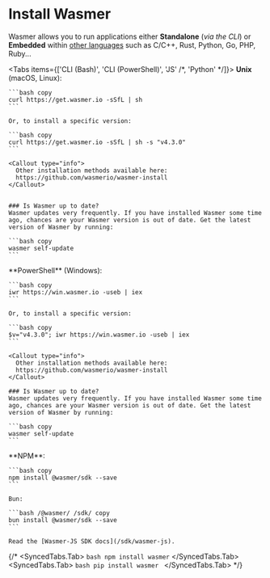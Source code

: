 # Install Wasmer


Wasmer allows you to run applications either **Standalone** (_via the CLI_) or **Embedded** within [other languages](./#sdks) such as C/C++, Rust, Python, Go, PHP, Ruby...

<Tabs items={['CLI (Bash)', 'CLI (PowerShell)', 'JS' /*, 'Python' */]}>
  <Tab>
    **Unix** (macOS, Linux):

    ```bash copy
    curl https://get.wasmer.io -sSfL | sh
    ```

    Or, to install a specific version:

    ```bash copy 
    curl https://get.wasmer.io -sSfL | sh -s "v4.3.0"
    ```

    <Callout type="info">
      Other installation methods available here:
      https://github.com/wasmerio/wasmer-install
    </Callout>


    ### Is Wasmer up to date?
    Wasmer updates very frequently. If you have installed Wasmer some time ago, chances are your Wasmer version is out of date. Get the latest version of Wasmer by running:

    ```bash copy
    wasmer self-update
    ```


  </Tab>

  <Tab>
    **PowerShell** (Windows):

    ```bash copy
    iwr https://win.wasmer.io -useb | iex
    ```

    Or, to install a specific version:

    ```bash copy
    $v="v4.3.0"; iwr https://win.wasmer.io -useb | iex
    ```

    <Callout type="info">
      Other installation methods available here:
      https://github.com/wasmerio/wasmer-install
    </Callout>

    ### Is Wasmer up to date?
    Wasmer updates very frequently. If you have installed Wasmer some time ago, chances are your Wasmer version is out of date. Get the latest version of Wasmer by running:

    ```bash copy
    wasmer self-update
    ```


  </Tab>


  <Tab>
    **NPM**:

    ```bash copy
    npm install @wasmer/sdk --save
    ```

    Bun:

    ```bash /@wasmer/ /sdk/ copy
    bun install @wasmer/sdk --save
    ```
    
    Read the [Wasmer-JS SDK docs](/sdk/wasmer-js).
  </Tab>


{/* <SyncedTabs.Tab> `bash npm install wasmer` </SyncedTabs.Tab> <SyncedTabs.Tab> ```bash pip install wasmer ``` </SyncedTabs.Tab> */}

</Tabs>
